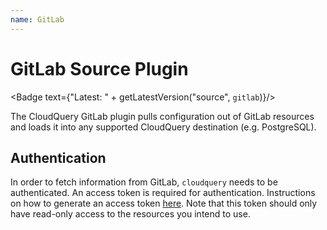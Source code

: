 ```yaml
---
name: GitLab
---
```

# GitLab Source Plugin


<Badge text={"Latest: " + getLatestVersion("source", `gitlab`)}/>

The CloudQuery GitLab plugin pulls configuration out of GitLab resources and loads it into any supported CloudQuery destination (e.g. PostgreSQL).

## Authentication

In order to fetch information from GitLab, `cloudquery` needs to be authenticated. An access token is required for authentication. Instructions on how to generate an access token [here](https://docs.gitlab.com/ee/user/profile/personal_access_tokens.html#create-a-personal-access-token). Note that this token should only have read-only access to the resources you intend to use.

